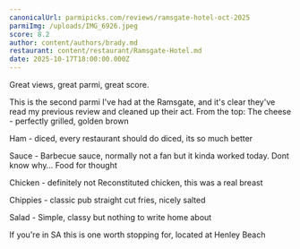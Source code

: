 ```yaml
---
canonicalUrl: parmipicks.com/reviews/ramsgate-hotel-oct-2025
parmiImg: /uploads/IMG_6926.jpeg
score: 8.2
author: content/authors/brady.md
restaurant: content/restaurant/Ramsgate-Hotel.md
date: 2025-10-17T18:00:00.000Z
---
```


Great views, great parmi, great score.

This is the second parmi I've had at the Ramsgate, and it's clear they've read my previous review and cleaned up their act. 
From the top:
The cheese - perfectly grilled, golden brown

Ham - diced, every restaurant should do diced, its so much better

Sauce - Barbecue sauce, normally not a fan but it kinda worked today. Dont know why… Food for thought

Chicken - definitely not Reconstituted chicken, this was a real breast

Chippies - classic pub straight cut fries, nicely salted

Salad - Simple, classy but nothing to write home about

If you're in SA this is one worth stopping for, located at Henley Beach
